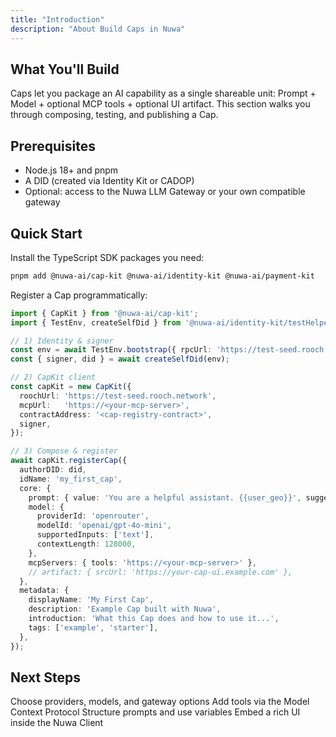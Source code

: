 ```yaml
---
title: "Introduction"
description: "About Build Caps in Nuwa"
---
```

## What You'll Build

Caps let you package an AI capability as a single shareable unit: Prompt + Model + optional MCP tools + optional UI artifact. This section walks you through composing, testing, and publishing a Cap.

## Prerequisites

- Node.js 18+ and pnpm
- A DID (created via Identity Kit or CADOP)
- Optional: access to the Nuwa LLM Gateway or your own compatible gateway

## Quick Start

Install the TypeScript SDK packages you need:

```bash
pnpm add @nuwa-ai/cap-kit @nuwa-ai/identity-kit @nuwa-ai/payment-kit
```

Register a Cap programmatically:

```ts
import { CapKit } from '@nuwa-ai/cap-kit';
import { TestEnv, createSelfDid } from '@nuwa-ai/identity-kit/testHelpers';

// 1) Identity & signer
const env = await TestEnv.bootstrap({ rpcUrl: 'https://test-seed.rooch.network', network: 'test' });
const { signer, did } = await createSelfDid(env);

// 2) CapKit client
const capKit = new CapKit({
  roochUrl: 'https://test-seed.rooch.network',
  mcpUrl:   'https://<your-mcp-server>',
  contractAddress: '<cap-registry-contract>',
  signer,
});

// 3) Compose & register
await capKit.registerCap({
  authorDID: did,
  idName: 'my_first_cap',
  core: {
    prompt: { value: 'You are a helpful assistant. {{user_geo}}', suggestions: ['Summarize this...'] },
    model: {
      providerId: 'openrouter',
      modelId: 'openai/gpt-4o-mini',
      supportedInputs: ['text'],
      contextLength: 128000,
    },
    mcpServers: { tools: 'https://<your-mcp-server>' },
    // artifact: { srcUrl: 'https://your-cap-ui.example.com' },
  },
  metadata: {
    displayName: 'My First Cap',
    description: 'Example Cap built with Nuwa',
    introduction: 'What this Cap does and how to use it...',
    tags: ['example', 'starter'],
  },
});
```

## Next Steps

<CardGroup cols={2}>
  <Card title="Models" icon="wand-magic-sparkles" href="/build-caps/models">
    Choose providers, models, and gateway options
  </Card>
  <Card title="MCP" icon="bolt" href="/build-caps/mcp">
    Add tools via the Model Context Protocol
  </Card>
  <Card title="Prompt" icon="keyboard" href="/build-caps/prompt">
    Structure prompts and use variables
  </Card>
  <Card title="Artifact UI" icon="window-restore" href="/build-caps/artifact">
    Embed a rich UI inside the Nuwa Client
  </Card>
</CardGroup>

